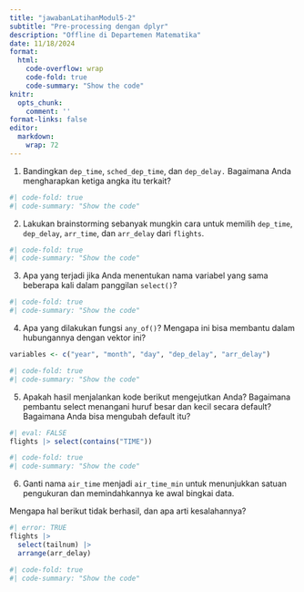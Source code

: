 ---
title: "jawabanLatihanModul5-2"
subtitle: "Pre-processing dengan dplyr"
description: "Offline di Departemen Matematika"
date: 11/18/2024
format:
  html:
    code-overflow: wrap
    code-fold: true
    code-summary: "Show the code"
knitr:
  opts_chunk:
    comment: ''
format-links: false
editor: 
  markdown: 
    wrap: 72
---
1. Bandingkan `dep_time`, `sched_dep_time`, dan `dep_delay.` Bagaimana Anda mengharapkan ketiga angka itu terkait?

```{r}
#| code-fold: true
#| code-summary: "Show the code"
```


2. Lakukan brainstorming sebanyak mungkin cara untuk memilih `dep_time`, `dep_delay`, `arr_time`, dan `arr_delay` dari `flights`.

```{r}
#| code-fold: true
#| code-summary: "Show the code"
```


3. Apa yang terjadi jika Anda menentukan nama variabel yang sama beberapa kali dalam panggilan `select()`?

```{r}
#| code-fold: true
#| code-summary: "Show the code"
```


4. Apa yang dilakukan fungsi `any_of()`? Mengapa ini bisa membantu dalam hubungannya dengan vektor ini?

```{r}
variables <- c("year", "month", "day", "dep_delay", "arr_delay")
```

```{r}
#| code-fold: true
#| code-summary: "Show the code"
```

5. Apakah hasil menjalankan kode berikut mengejutkan Anda? Bagaimana pembantu select menangani huruf besar dan kecil secara default? Bagaimana Anda bisa mengubah default itu?
```{r}
#| eval: FALSE
flights |> select(contains("TIME"))
```

```{r}
#| code-fold: true
#| code-summary: "Show the code"
```

6. Ganti nama `air_time` menjadi `air_time_min` untuk menunjukkan satuan pengukuran dan memindahkannya ke awal bingkai data.

Mengapa hal berikut tidak berhasil, dan apa arti kesalahannya?

```{r}
#| error: TRUE
flights |> 
  select(tailnum) |> 
  arrange(arr_delay)
```

```{r}
#| code-fold: true
#| code-summary: "Show the code"
```
